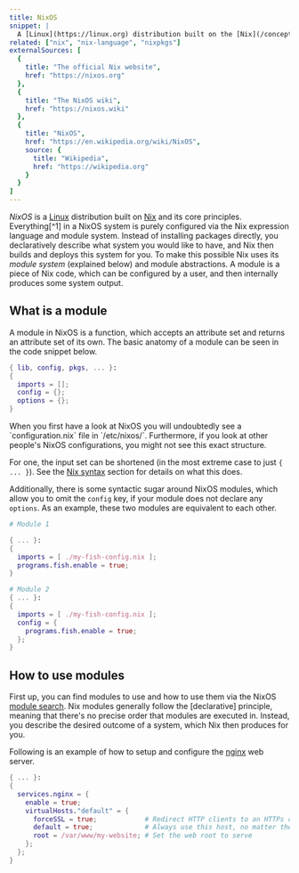 ```yaml
---
title: NixOS
snippet: |
  A [Linux](https://linux.org) distribution built on the [Nix](/concepts/nix) package manager and guided by Nix's core principles
related: ["nix", "nix-language", "nixpkgs"]
externalSources: [
  {
    title: "The official Nix website",
    href: "https://nixos.org"
  },
  {
    title: "The NixOS wiki",
    href: "https://nixos.wiki"
  },
  {
    title: "NixOS",
    href: "https://en.wikipedia.org/wiki/NixOS",
    source: {
      title: "Wikipedia",
      href: "https://wikipedia.org"
    }
  }
]
---
```


*NixOS* is a [Linux] distribution built on [Nix] and its core principles.
Everything[^1] in a NixOS system is purely configured via the Nix expression language and module system.
Instead of installing packages directly, you declaratively describe what system you would like to have, and Nix then builds and deploys this system for you.
To make this possible Nix uses its *module system* (explained below) and module abstractions.
A module is a piece of Nix code, which can be configured by a user, and then internally produces some system output.

## What is a module

A module in NixOS is a function, which accepts an attribute set and returns an attribute set of its own.
The basic anatomy of a module can be seen in the code snippet below.

```nix
{ lib, config, pkgs, ... }:
{
  imports = [];
  config = {};
  options = {};
}
```

<Admonition title="Why does my configuration.nix look different?" kind="info" id="why-configuration-nix" client:load>
When you first have a look at NixOS you will undoubtedly see a `configuration.nix` file in `/etc/nixos/`.
Furthermore, if you look at other people's NixOS configurations, you might not see this exact structure.

For one, the input set can be shortened (in the most extreme case to just `{ ... }`).
See the [Nix syntax](/concepts/nix#basic_syntax) section for details on what this does.

Additionally, there is some syntactic sugar around NixOS modules, which allow you to omit the `config` key, if your module does not declare any `options`.
As an example, these two modules are equivalent to each other.

```nix
# Module 1

{ ... }:
{
  imports = [ ./my-fish-config.nix ];
  programs.fish.enable = true;
}

# Module 2
{ ... }:
{
  imports = [ ./my-fish-config.nix ];
  config = {
    programs.fish.enable = true;
  };
}
```
</Admonition>

## How to use modules

First up, you can find modules to use and how to use them via the NixOS [module search].
Nix modules generally follow the [declarative] principle, meaning that there's no precise order that modules are executed in.
Instead, you describe the desired outcome of a system, which Nix then produces for you.

Following is an example of how to setup and configure the [nginx] web server.

```nix
{ ... }:
{
  services.nginx = {
    enable = true;
    virtualHosts."default" = {
      forceSSL = true;            # Redirect HTTP clients to an HTTPs connection
      default = true;             # Always use this host, no matter the host name
      root = /var/www/my-website; # Set the web root to serve
    };
  };
}
```

[linux]: https://linux.org
[nix]: /concepts/nix
[module search]: https://search.nixos.org/options
[nginx]: https://nginx.org
